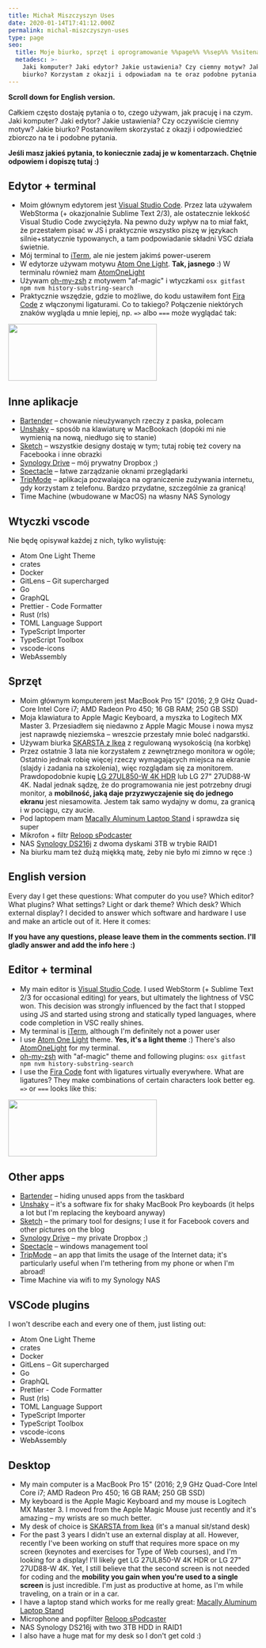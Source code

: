 ```yaml
---
title: Michał Miszczyszyn Uses
date: 2020-01-14T17:41:12.000Z
permalink: michal-miszczyszyn-uses
type: page
seo:
  title: Moje biurko, sprzęt i oprogramowanie %%page%% %%sep%% %%sitename%%
  metadesc: >-
    Jaki komputer? Jaki edytor? Jakie ustawienia? Czy ciemny motyw? Jakie
    biurko? Korzystam z okazji i odpowiadam na te oraz podobne pytania.
---
```


**Scroll down for English version.**

Całkiem często dostaję pytania o to, czego używam, jak pracuję i na czym. Jaki komputer? Jaki edytor? Jakie ustawienia? Czy oczywiście ciemny motyw? Jakie biurko? Postanowiłem skorzystać z okazji i odpowiedzieć zbiorczo na te i podobne pytania.

**Jeśli masz jakieś pytania, to koniecznie zadaj je w komentarzach. Chętnie odpowiem i dopiszę tutaj :)**

## Edytor + terminal

- Moim głównym edytorem jest [Visual Studio Code](https://code.visualstudio.com). Przez lata używałem WebStorma (+ okazjonalnie Sublime Text 2/3), ale ostatecznie lekkość Visual Studio Code zwyciężyła. Na pewno duży wpływ na to miał fakt, że przestałem pisać w JS i praktycznie wszystko piszę w językach silnie+statycznie typowanych, a tam podpowiadanie składni VSC działa świetnie.
- Mój terminal to [iTerm](https://iterm2.com), ale nie jestem jakimś power-userem
- W edytorze używam motywu [Atom One Light](https://marketplace.visualstudio.com/items?itemName=akamud.vscode-theme-onelight). **Tak, jasnego** :) W terminalu również mam [AtomOneLight](https://iterm2colorschemes.com)
- Używam [oh-my-zsh](https://github.com/ohmyzsh/ohmyzsh) z motywem "af-magic" i wtyczkami `osx gitfast npm nvm history-substring-search`
- Praktycznie wszędzie, gdzie to możliwe, do kodu ustawiłem font [Fira Code](https://github.com/tonsky/FiraCode) z włączonymi ligaturami. Co to takiego? Połączenie niektórych znaków wygląda u mnie lepiej, np. <code style="font-variant-ligatures: none">=></code> albo <code style="font-variant-ligatures: none">===</code> może wyglądać tak:

<a href="https://res.cloudinary.com/type-of-web/wp-content/uploads/2020/01/Screenshot-2020-01-14-at-17.08.56.png">
  <img
    src="https://res.cloudinary.com/type-of-web/wp-content/uploads/2020/01/Screenshot-2020-01-14-at-17.08.56-300x115.png"
    alt=""
    width="300"
    height="115"
    class="aligncenter size-medium wp-image-2359"
  />
</a>

## Inne aplikacje

- [Bartender](https://www.macbartender.com) – chowanie nieużywanych rzeczy z paska, polecam
- [Unshaky](https://unshaky.nestederror.com) – sposób na klawiaturę w MacBookach (dopóki mi nie wymienią na nową, niedługo się to stanie)
- [Sketch](https://www.sketch.com) – wszystkie designy dostaję w tym; tutaj robię też covery na Facebooka i inne obrazki
- [Synology Drive](https://www.synology.com/en-global/dsm/feature/drive) – mój prywatny Dropbox ;)
- [Spectacle](https://www.spectacleapp.com) – łatwe zarządzanie oknami przeglądarki
- [TripMode](https://www.tripmode.ch) – aplikacja pozwalająca na ograniczenie zużywania internetu, gdy korzystam z telefonu. Bardzo przydatne, szczególnie za granicą!
- Time Machine (wbudowane w MacOS) na własny NAS Synology

## Wtyczki vscode

Nie będę opisywał każdej z nich, tylko wylistuję:

- Atom One Light Theme
- crates
- Docker
- GitLens – Git supercharged
- Go
- GraphQL
- Prettier - Code Formatter
- Rust (rls)
- TOML Language Support
- TypeScript Importer
- TypeScript Toolbox
- vscode-icons
- WebAssembly

## Sprzęt

- Moim głównym komputerem jest MacBook Pro 15" (2016; 2,9 GHz Quad-Core Intel Core i7; AMD Radeon Pro 450; 16 GB RAM; 250 GB SSD)
- Moja klawiatura to Apple Magic Keyboard, a myszka to Logitech MX Master 3. Przesiadłem się niedawno z Apple Magic Mouse i nowa mysz jest naprawdę nieziemska – wreszcie przestały mnie boleć nadgarstki.
- Używam biurka [SKARSTA z Ikea](https://www.ikea.com/pl/pl/p/skarsta-biurko-z-regulacja-wysokosci-bialy-s49084965/) z regulowaną wysokością (na korbkę)
- Przez ostatnie 3 lata nie korzystałem z zewnętrznego monitora w ogóle; Ostatnio jednak robię więcej rzeczy wymagających miejsca na ekranie (slajdy i zadania na szkolenia), więc rozglądam się za monitorem. Prawdopodobnie kupię [LG 27UL850-W 4K HDR](https://www.x-kom.pl/p/523891-monitor-led-27-lg-27ul850-w-4k-hdr.html) lub LG 27" 27UD88-W 4K. Nadal jednak sądzę, że do programowania nie jest potrzebny drugi monitor, a **mobilność, jaką daje przyzwyczajenie się do jednego ekranu** jest niesamowita. Jestem tak samo wydajny w domu, za granicą i w pociągu, czy aucie.
- Pod laptopem mam [Macally Aluminum Laptop Stand](https://www.amazon.com/Macally-Aluminum-Chromebook-Notebook-ASTAND/dp/B06W58KTYN) i sprawdza się super
- Mikrofon + filtr [Reloop sPodcaster](https://www.reloop.com/reloop-spodcaster)
- NAS [Synology DS216j](https://www.x-kom.pl/p/297064-dysk-sieciowy-nas-macierz-synology-ds216j-2xhdd-2x1ghz-512mb-2xusb-1xlan.html) z dwoma dyskami 3TB w trybie RAID1
- Na biurku mam też dużą miękką matę, żeby nie było mi zimno w ręce :)

## English version

Every day I get these questions: What computer do you use? Which editor? What plugins? What settings? Light or dark theme? Which desk? Which external display? I decided to answer which software and hardware I use and make an article out of it. Here it comes:

**If you have any questions, please leave them in the comments section. I'll gladly answer and add the info here :)**

## Editor + terminal

- My main editor is [Visual Studio Code](https://code.visualstudio.com). I used WebStorm (+ Sublime Text 2/3 for occasional editing) for years, but ultimately the lightness of VSC won. This decision was strongly influenced by the fact that I stopped using JS and started using strong and statically typed languages, where code completion in VSC really shines.
- My terminal is [iTerm](https://iterm2.com), although I'm definitely not a power user
- I use [Atom One Light](https://marketplace.visualstudio.com/items?itemName=akamud.vscode-theme-onelight) theme. **Yes, it's a light theme** :) There's also [AtomOneLight](https://iterm2colorschemes.com) for my terminal.
- [oh-my-zsh](https://github.com/ohmyzsh/ohmyzsh) with "af-magic" theme and following plugins: `osx gitfast npm nvm history-substring-search`
- I use the [Fira Code](https://github.com/tonsky/FiraCode) font with ligatures virtually everywhere. What are ligatures? They make combinations of certain characters look better eg. <code style="font-variant-ligatures: none">=></code> or <code style="font-variant-ligatures: none">===</code> looks like this:

<a href="https://res.cloudinary.com/type-of-web/wp-content/uploads/2020/01/Screenshot-2020-01-14-at-17.08.56.png">
  <img
    src="https://res.cloudinary.com/type-of-web/wp-content/uploads/2020/01/Screenshot-2020-01-14-at-17.08.56-300x115.png"
    alt=""
    width="300"
    height="115"
    class="aligncenter size-medium wp-image-2359"
  />
</a>

## Other apps

- [Bartender](https://www.macbartender.com) – hiding unused apps from the taskbard
- [Unshaky](https://unshaky.nestederror.com) – it's a software fix for shaky MacBook Pro keyboards (it helps a lot but I'm replacing the keyboard anyway)
- [Sketch](https://www.sketch.com) – the primary tool for designs; I use it for Facebook covers and other pictures on the blog
- [Synology Drive](https://www.synology.com/en-global/dsm/feature/drive) – my private Dropbox ;)
- [Spectacle](https://www.spectacleapp.com) – windows management tool
- [TripMode](https://www.tripmode.ch) – an app that limits the usage of the Internet data; it's particularly useful when I'm tethering from my phone or when I'm abroad!
- Time Machine via wifi to my Synology NAS

## VSCode plugins

I won't describe each and every one of them, just listing out:

- Atom One Light Theme
- crates
- Docker
- GitLens – Git supercharged
- Go
- GraphQL
- Prettier - Code Formatter
- Rust (rls)
- TOML Language Support
- TypeScript Importer
- TypeScript Toolbox
- vscode-icons
- WebAssembly

## Desktop

- My main computer is a MacBook Pro 15" (2016; 2,9 GHz Quad-Core Intel Core i7; AMD Radeon Pro 450; 16 GB RAM; 250 GB SSD)
- My keyboard is the Apple Magic Keyboard and my mouse is Logitech MX Master 3. I moved from the Apple Magic Mouse just recently and it's amazing – my wrists are so much better.
- My desk of choice is [SKARSTA from Ikea](https://www.ikea.com/gb/en/p/skarsta-desk-sit-stand-white-s49084965/) (it's a manual sit/stand desk)
- For the past 3 years I didn't use an external display at all. However, recently I've been working on stuff that requires more space on my screen (keynotes and exercises for Type of Web courses), and I'm looking for a display! I'll likely get LG 27UL850-W 4K HDR or LG 27" 27UD88-W 4K. Yet, I still believe that the second screen is not needed for coding and the **mobility you gain when you're used to a single screen** is just incredible. I'm just as productive at home, as I'm while traveling, on a train or in a car.
- I have a laptop stand which works for me really great: [Macally Aluminum Laptop Stand](https://www.amazon.com/Macally-Aluminum-Chromebook-Notebook-ASTAND/dp/B06W58KTYN)
- Microphone and popfilter [Reloop sPodcaster](https://www.reloop.com/reloop-spodcaster)
- NAS Synology DS216j with two 3TB HDD in RAID1
- I also have a huge mat for my desk so I don't get cold :)
